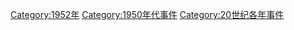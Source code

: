 [[Category:1952年|Category:1952年]]
[[Category:1950年代事件|Category:1950年代事件]]
[[Category:20世纪各年事件|Category:20世纪各年事件]]